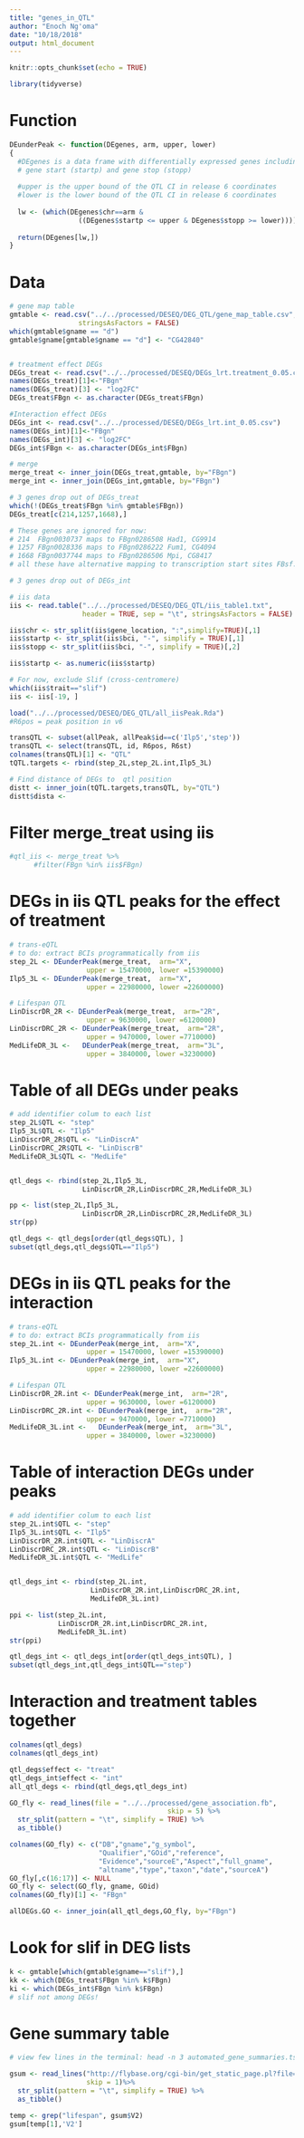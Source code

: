 ```yaml
---
title: "genes_in_QTL"
author: "Enoch Ng'oma"
date: "10/18/2018"
output: html_document
---
```


```r
knitr::opts_chunk$set(echo = TRUE)

library(tidyverse)
```

# Function

```r
DEunderPeak <- function(DEgenes, arm, upper, lower)
{
  #DEgenes is a data frame with differentially expressed genes including chromosome (chr)
  # gene start (startp) and gene stop (stopp)
  
  #upper is the upper bound of the QTL CI in release 6 coordinates
  #lower is the lower bound of the QTL CI in release 6 coordinates
  
  lw <- (which(DEgenes$chr==arm & 
                 ((DEgenes$startp <= upper & DEgenes$stopp >= lower))))  
  
  return(DEgenes[lw,])
}
```

# Data

```r
# gene map table
gmtable <- read.csv("../../processed/DESEQ/DEG_QTL/gene_map_table.csv", 
                 stringsAsFactors = FALSE)
which(gmtable$gname == "d")
gmtable$gname[gmtable$gname == "d"] <- "CG42840" 


# treatment effect DEGs
DEGs_treat <- read.csv("../../processed/DESEQ/DEGs_lrt.treatment_0.05.csv")
names(DEGs_treat)[1]<-"FBgn"
names(DEGs_treat)[3] <- "log2FC"
DEGs_treat$FBgn <- as.character(DEGs_treat$FBgn)

#Interaction effect DEGs
DEGs_int <- read.csv("../../processed/DESEQ/DEGs_lrt.int_0.05.csv")
names(DEGs_int)[1]<-"FBgn"
names(DEGs_int)[3] <- "log2FC"
DEGs_int$FBgn <- as.character(DEGs_int$FBgn)

# merge
merge_treat <- inner_join(DEGs_treat,gmtable, by="FBgn")
merge_int <- inner_join(DEGs_int,gmtable, by="FBgn")

# 3 genes drop out of DEGs_treat
which(!(DEGs_treat$FBgn %in% gmtable$FBgn))
DEGs_treat[c(214,1257,1668),]

# These genes are ignored for now:
# 214  FBgn0030737 maps to FBgn0286508 Had1, CG9914
# 1257 FBgn0028336 maps to FBgn0286222 Fum1, CG4094
# 1668 FBgn0037744 maps to FBgn0286506 Mpi, CG8417
# all these have alternative mapping to transcription start sites FBsf... numbers

# 3 genes drop out of DEGs_int

# iis data
iis <- read.table("../../processed/DESEQ/DEG_QTL/iis_table1.txt",
                  header = TRUE, sep = "\t", stringsAsFactors = FALSE)

iis$chr <- str_split(iis$gene_location, ":",simplify=TRUE)[,1]
iis$startp <- str_split(iis$bci, "-", simplify = TRUE)[,1]
iis$stopp <- str_split(iis$bci, "-", simplify = TRUE)[,2]

iis$startp <- as.numeric(iis$startp)

# For now, exclude Slif (cross-centromere)
which(iis$trait=="slif")
iis <- iis[-19, ]
```



```r
load("../../processed/DESEQ/DEG_QTL/all_iisPeak.Rda")
#R6pos = peak position in v6

transQTL <- subset(allPeak, allPeak$id==c('Ilp5','step'))
transQTL <- select(transQTL, id, R6pos, R6st)
colnames(transQTL)[1] <- "QTL"
tQTL.targets <- rbind(step_2L,step_2L.int,Ilp5_3L)

# Find distance of DEGs to  qtl position
distt <- inner_join(tQTL.targets,transQTL, by="QTL")
distt$dista <-  
```

# Filter merge_treat using iis

```r
#qtl_iis <- merge_treat %>%
      #filter(FBgn %in% iis$FBgn)
```

# DEGs in iis QTL peaks for the effect of treatment

```r
# trans-eQTL
# to do: extract BCIs programmatically from iis 
step_2L <- DEunderPeak(merge_treat,  arm="X", 
                   upper = 15470000, lower =15390000)
Ilp5_3L <- DEunderPeak(merge_treat,  arm="X", 
                   upper = 22980000, lower =22600000)

# Lifespan QTL
LinDiscrDR_2R <- DEunderPeak(merge_treat,  arm="2R", 
                   upper = 9630000, lower =6120000)
LinDiscrDRC_2R <- DEunderPeak(merge_treat,  arm="2R", 
                   upper = 9470000, lower =7710000)
MedLifeDR_3L <-   DEunderPeak(merge_treat,  arm="3L", 
                   upper = 3840000, lower =3230000)
```

# Table of all DEGs under peaks

```r
# add identifier colum to each list
step_2L$QTL <- "step"
Ilp5_3L$QTL <- "Ilp5"
LinDiscrDR_2R$QTL <- "LinDiscrA"
LinDiscrDRC_2R$QTL <- "LinDiscrB"
MedLifeDR_3L$QTL <- "MedLife" 


qtl_degs <- rbind(step_2L,Ilp5_3L,
                  LinDiscrDR_2R,LinDiscrDRC_2R,MedLifeDR_3L)

pp <- list(step_2L,Ilp5_3L,
                  LinDiscrDR_2R,LinDiscrDRC_2R,MedLifeDR_3L)
str(pp)

qtl_degs <- qtl_degs[order(qtl_degs$QTL), ]
subset(qtl_degs,qtl_degs$QTL=="Ilp5")

```

# DEGs in iis QTL peaks for the interaction

```r
# trans-eQTL
# to do: extract BCIs programmatically from iis 
step_2L.int <- DEunderPeak(merge_int,  arm="X", 
                   upper = 15470000, lower =15390000)
Ilp5_3L.int <- DEunderPeak(merge_int,  arm="X", 
                   upper = 22980000, lower =22600000)

# Lifespan QTL
LinDiscrDR_2R.int <- DEunderPeak(merge_int,  arm="2R", 
                   upper = 9630000, lower =6120000)
LinDiscrDRC_2R.int <- DEunderPeak(merge_int,  arm="2R", 
                   upper = 9470000, lower =7710000)
MedLifeDR_3L.int <-   DEunderPeak(merge_int,  arm="3L", 
                   upper = 3840000, lower =3230000)
```

# Table of interaction DEGs under peaks

```r
# add identifier colum to each list
step_2L.int$QTL <- "step"
Ilp5_3L.int$QTL <- "Ilp5"
LinDiscrDR_2R.int$QTL <- "LinDiscrA"
LinDiscrDRC_2R.int$QTL <- "LinDiscrB"
MedLifeDR_3L.int$QTL <- "MedLife" 


qtl_degs_int <- rbind(step_2L.int,
                    LinDiscrDR_2R.int,LinDiscrDRC_2R.int,
                    MedLifeDR_3L.int)

ppi <- list(step_2L.int,
            LinDiscrDR_2R.int,LinDiscrDRC_2R.int,
            MedLifeDR_3L.int)
str(ppi)

qtl_degs_int <- qtl_degs_int[order(qtl_degs_int$QTL), ]
subset(qtl_degs_int,qtl_degs_int$QTL=="step")

```

# Interaction and treatment tables together

```r
colnames(qtl_degs)
colnames(qtl_degs_int)

qtl_degs$effect <- "treat"
qtl_degs_int$effect <- "int"
all_qtl_degs <- rbind(qtl_degs,qtl_degs_int)
```


```r
GO_fly <- read_lines(file = "../../processed/gene_association.fb",
                                       skip = 5) %>% 
  str_split(pattern = "\t", simplify = TRUE) %>% 
  as_tibble()

colnames(GO_fly) <- c("DB","gname","g_symbol",
                      "Qualifier","GOid","reference",
                      "Evidence","sourceE","Aspect","full_gname",
                      "altname","type","taxon","date","sourceA")
GO_fly[,c(16:17)] <- NULL
GO_fly <- select(GO_fly, gname, GOid)
colnames(GO_fly)[1] <- "FBgn"

allDEGs.GO <- inner_join(all_qtl_degs,GO_fly, by="FBgn")

```

# Look for slif in DEG lists

```r
k <- gmtable[which(gmtable$gname=="slif"),]
kk <- which(DEGs_treat$FBgn %in% k$FBgn)
ki <- which(DEGs_int$FBgn %in% k$FBgn)
# slif not among DEGs!
```

# Gene summary table

```r
# view few lines in the terminal: head -n 3 automated_gene_summaries.tsv | tail -n 3

gsum <- read_lines("http://flybase.org/cgi-bin/get_static_page.pl?file=bulkdata7.html&title=Current%20Release/automated_gene_summaries.tsv.gz",
                   skip = 1)%>%
  str_split(pattern = "\t", simplify = TRUE) %>% 
  as_tibble() 

temp <- grep("lifespan", gsum$V2)
gsum[temp[1],'V2']

```
